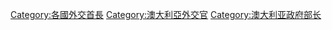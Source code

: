 [[Category:各國外交首長|Category:各國外交首長]]
[[Category:澳大利亞外交官|Category:澳大利亞外交官]]
[[Category:澳大利亚政府部长|Category:澳大利亚政府部长]]